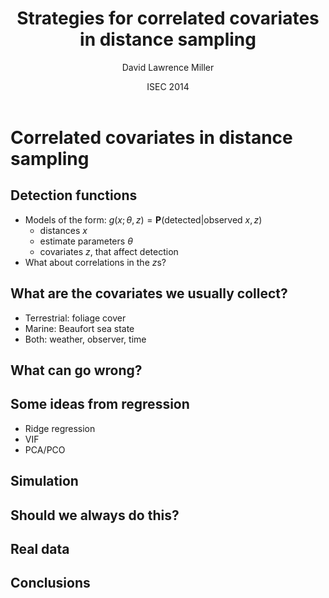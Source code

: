 % Strategies for correlated covariates in distance sampling
% David Lawrence Miller
% ISEC 2014

# Correlated covariates in distance sampling


## Detection functions

- Models of the form:
    $g(x;\theta,z) = \mathbf{P}(\text{detected}| \text{observed } x, z)$
  - distances $x$
  - estimate parameters $\theta$
  - covariates $z$, that affect detection
- What about correlations in the $z$s?



## What are the covariates we usually collect?

- Terrestrial: foliage cover
- Marine: Beaufort sea state 
- Both: weather, observer, time


## What can go wrong?



## Some ideas from regression

- Ridge regression
- VIF
- PCA/PCO


## Simulation


## Should we always do this?



## Real data



## Conclusions


